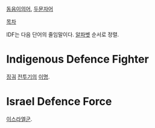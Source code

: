 [[동음이의어]], [[두문자어]]

[[목차]]

IDF는 다음 단어의 줄임말이다. [[알파벳]] 순서로 정렬.

= Indigenous Defence Fighter =
[[징궈]] [[전투기]]의 [[이명]].

= Israel Defence Force =
[[이스라엘군]].
